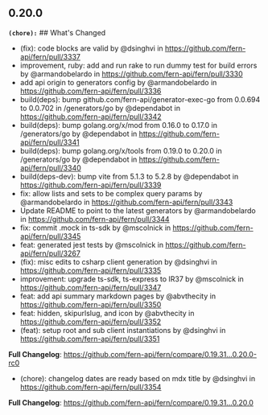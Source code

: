 ## 0.20.0
**`(chore):`** ## What's Changed
* (fix): code blocks are valid by @dsinghvi in https://github.com/fern-api/fern/pull/3337
* improvement, ruby: add and run rake to run dummy test for build errors by @armandobelardo in https://github.com/fern-api/fern/pull/3330
* add api origin to generators config by @armandobelardo in https://github.com/fern-api/fern/pull/3336
* build(deps): bump github.com/fern-api/generator-exec-go from 0.0.694 to 0.0.702 in /generators/go by @dependabot in https://github.com/fern-api/fern/pull/3342
* build(deps): bump golang.org/x/mod from 0.16.0 to 0.17.0 in /generators/go by @dependabot in https://github.com/fern-api/fern/pull/3341
* build(deps): bump golang.org/x/tools from 0.19.0 to 0.20.0 in /generators/go by @dependabot in https://github.com/fern-api/fern/pull/3340
* build(deps-dev): bump vite from 5.1.3 to 5.2.8 by @dependabot in https://github.com/fern-api/fern/pull/3339
* fix: allow lists and sets to be complex query params by @armandobelardo in https://github.com/fern-api/fern/pull/3343
* Update README to point to the latest generators by @armandobelardo in https://github.com/fern-api/fern/pull/3344
* fix: commit .mock in ts-sdk by @mscolnick in https://github.com/fern-api/fern/pull/3345
* feat: generated jest tests by @mscolnick in https://github.com/fern-api/fern/pull/3267
* (fix): misc edits to csharp client generation by @dsinghvi in https://github.com/fern-api/fern/pull/3335
* improvement: upgrade ts-sdk, ts-express to IR37 by @mscolnick in https://github.com/fern-api/fern/pull/3347
* feat: add api summary markdown pages by @abvthecity in https://github.com/fern-api/fern/pull/3350
* feat: hidden, skipurlslug, and icon by @abvthecity in https://github.com/fern-api/fern/pull/3352
* (feat): setup root and sub client instantiations  by @dsinghvi in https://github.com/fern-api/fern/pull/3351


**Full Changelog**: https://github.com/fern-api/fern/compare/0.19.31...0.20.0-rc0
* (chore): changelog dates are ready based on mdx title by @dsinghvi in https://github.com/fern-api/fern/pull/3354


**Full Changelog**: https://github.com/fern-api/fern/compare/0.19.31...0.20.0

